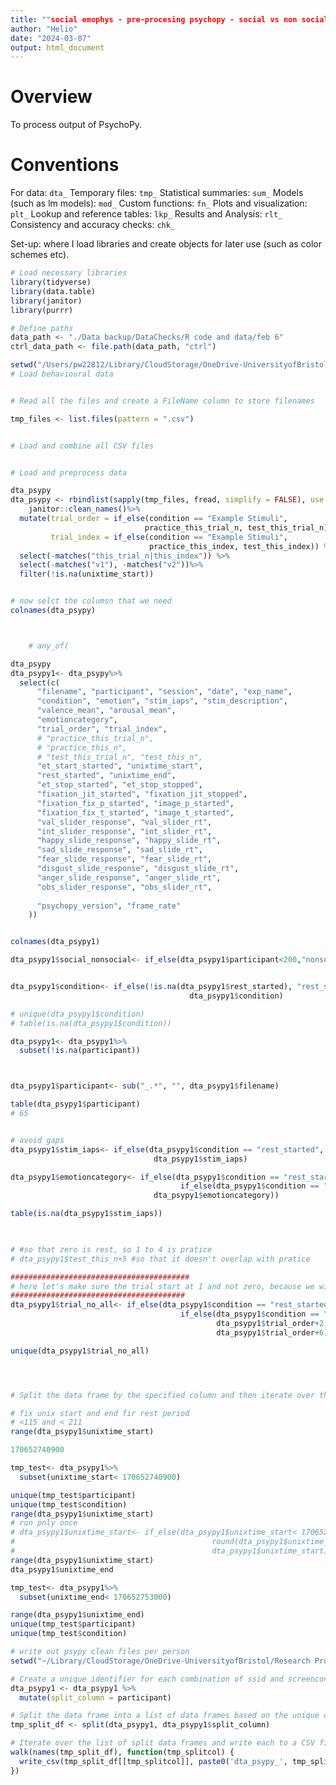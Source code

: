 ```yaml
---
title: ""social emophys - pre-procesing psychopy - social vs non social modulation of emotion response and physilogy""
author: "Helio"
date: "2024-03-07"
output: html_document
---
```



# Overview 
  To process output of PsychoPy.

# Conventions
For data: `dta_`
Temporary files: `tmp_`
Statistical summaries: `sum_`
Models (such as lm models): `mod_`
Custom functions: `fn_`
Plots and visualization: `plt_`
Lookup and reference tables: `lkp_`
Results and Analysis: `rlt_`
Consistency and accuracy checks: `chk_`


Set-up: where I load libraries and create objects for later use (such as color schemes etc).
```r
# Load necessary libraries
library(tidyverse)
library(data.table)
library(janitor)
library(purrr)

# Define paths
data_path <- "./Data backup/DataChecks/R code and data/feb 6"
ctrl_data_path <- file.path(data_path, "ctrl")


```

```r
setwd("/Users/pw22812/Library/CloudStorage/OneDrive-UniversityofBristol/Research Projects/EmotionPhysio2024/2023-24 Project/Data backup/behavioural")
# Load behavioural data


# Read all the files and create a FileName column to store filenames

tmp_files <- list.files(pattern = ".csv")


# Load and combine all CSV files


# Load and preprocess data

dta_psypy
dta_psypy <- rbindlist(sapply(tmp_files, fread, simplify = FALSE), use.names = TRUE, idcol = "filename", fill = TRUE) %>%
    janitor::clean_names()%>%
  mutate(trial_order = if_else(condition == "Example Stimuli", 
                              practice_this_trial_n, test_this_trial_n),
         trial_index = if_else(condition == "Example Stimuli", 
                               practice_this_index, test_this_index)) %>%
  select(-matches("this_trial_n|this_index")) %>%
  select(-matches("v1"), -matches("v2"))%>%
  filter(!is.na(unixtime_start))


# now selct the columsn that we need
colnames(dta_psypy)



    # any_of(

dta_psypy
dta_psypy1<- dta_psypy%>%
  select(c(
      "filename", "participant", "session", "date", "exp_name",
      "condition", "emotion", "stim_iaps", "stim_description",
      "valence_mean", "arousal_mean", 
      "emotioncategory",
      "trial_order", "trial_index", 
      # "practice_this_trial_n", 
      # "practice_this_n",
      # "test_this_trial_n", "test_this_n",
      "et_start_started", "unixtime_start",
      "rest_started", "unixtime_end",
      "et_stop_started", "et_stop_stopped",
      "fixation_jit_started", "fixation_jit_stopped",
      "fixation_fix_p_started", "image_p_started",
      "fixation_fix_t_started", "image_t_started",
      "val_slider_response", "val_slider_rt",
      "int_slider_response", "int_slider_rt",
      "happy_slide_response", "happy_slide_rt",
      "sad_slide_response", "sad_slide_rt",
      "fear_slide_response", "fear_slide_rt",
      "disgust_slide_response", "disgust_slide_rt",
      "anger_slide_response", "anger_slide_rt",
      "obs_slider_response", "obs_slider_rt",
      
      "psychopy_version", "frame_rate"
    ))


colnames(dta_psypy1)

dta_psypy1$social_nonsocial<- if_else(dta_psypy1$participant<200,"nonsocial", "social")


dta_psypy1$condition<- if_else(!is.na(dta_psypy1$rest_started), "rest_started",
                                        dta_psypy1$condition)

# unique(dta_psypy1$condition)
# table(is.na(dta_psypy1$condition))

dta_psypy1<- dta_psypy1%>%
  subset(!is.na(participant))



dta_psypy1$participant<- sub("_.*", "", dta_psypy1$filename)

table(dta_psypy1$participant)
# 65


# avoid gaps
dta_psypy1$stim_iaps<- if_else(dta_psypy1$condition == "rest_started", "rest_started",
                                dta_psypy1$stim_iaps)

dta_psypy1$emotioncategory<- if_else(dta_psypy1$condition == "rest_started", "rest_started",
                                      if_else(dta_psypy1$condition == "Example Stimuli", dta_psypy1$emotion,
                                dta_psypy1$emotioncategory))

table(is.na(dta_psypy1$stim_iaps))


  
# #so that zero is rest, so 1 to 4 is pratice
# dta_psypy1$test_this_n+5 #so that it doesn't overlap with pratice

########################################
# here let's make sure the trial start at 1 and not zero, because we will need 0 as trigger for trial off in ledalab
#######################################
dta_psypy1$trial_no_all<- if_else(dta_psypy1$condition == "rest_started", 1,
                                      if_else(dta_psypy1$condition == "Example Stimuli",
                                              dta_psypy1$trial_order+2,
                                              dta_psypy1$trial_order+6))

unique(dta_psypy1$trial_no_all)




# Split the data frame by the specified column and then iterate over the list to write each


```



```r
# fix unix start and end fir rest period
# <115 and < 211
range(dta_psypy1$unixtime_start)

170652740900

tmp_test<- dta_psypy1%>%
  subset(unixtime_start< 170652740900)

unique(tmp_test$participant)
unique(tmp_test$condition)
range(dta_psypy1$unixtime_start)
# run pnly once
# dta_psypy1$unixtime_start<- if_else(dta_psypy1$unixtime_start< 170652740900, 
#                                            round(dta_psypy1$unixtime_start*1000),
#                                            dta_psypy1$unixtime_start)
range(dta_psypy1$unixtime_start)
dta_psypy1$unixtime_end

tmp_test<- dta_psypy1%>%
  subset(unixtime_end< 170652753000)

range(dta_psypy1$unixtime_end)
unique(tmp_test$participant)
unique(tmp_test$condition)


```


```r
# write out psypy clean files per person
setwd("~/Library/CloudStorage/OneDrive-UniversityofBristol/Research Projects/EmotionPhysio2024/2023-24 Project/Data backup/behavioural/preprocessed")

# Create a unique identifier for each combination of ssid and screencontent
dta_psypy1 <- dta_psypy1 %>%
  mutate(split_column = participant)

# Split the data frame into a list of data frames based on the unique combinations
tmp_split_df <- split(dta_psypy1, dta_psypy1$split_column)

# Iterate over the list of split data frames and write each to a CSV file
walk(names(tmp_split_df), function(tmp_splitcol) {
  write_csv(tmp_split_df[[tmp_splitcol]], paste0('dta_psypy_', tmp_splitcol, ".csv"))
})


```
